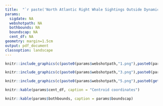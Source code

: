 ```yaml
---
title:  "`r paste('North Atlantic Right Whale Sightings Outside Dynamic Shipping Zones', params$sigdate)`"
params:
  sigdate: NA
  webshotpath: NA
  bothbounds: NA
  boundscap: NA
  cent_df: NA
geometry: margin=1.5cm
output: pdf_document
classoption: landscape
---
```

\vspace*{-4mm}
```r
knitr::include_graphics(c(paste0(params$webshotpath,"1.png"),paste0(params$webshotpath,"2.png")))
```
```r
knitr::include_graphics(c(paste0(params$webshotpath,"3.png"),paste0(params$webshotpath,"4.png")))
```
```r
knitr::include_graphics(c(paste0(params$webshotpath,"5.png"),paste0(getwd(),"/mapbase.png")))
```
```r
knitr::kable(params$cent_df, caption = "Centroid coordinates")
```
```r
knitr::kable(params$bothbounds, caption = params$boundscap)
```
